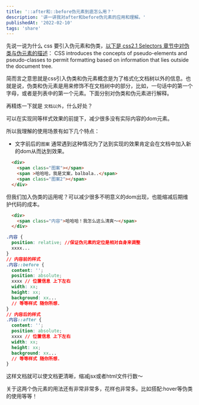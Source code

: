```yaml
---
title: '::after和::before伪元素到底怎么用？'
description: '讲一讲我对after和before伪元素的应用和理解。'
publishedAt: '2022-02-10'
tags: 'share'
---
```


先说一说为什么 css 要引入伪元素和伪类，[以下是 css2.1 Selectors 章节中对伪类与伪元素的描述](https://www.w3.org/TR/CSS2/selector.html#pseudo-elements)：
CSS introduces the concepts of pseudo-elements and pseudo-classes to permit formatting based on information that lies outside the document tree.

简而言之意思就是css引入伪类和伪元素概念是为了格式化文档树以外的信息。也就是说，伪类和伪元素是用来修饰不在文档树中的部分，比如，一句话中的第一个字母，或者是列表中的第一个元素。下面分别对伪类和伪元素进行解释。

再精炼一下就是 `文档以外`，什么好处？

可以在实现同等样式效果的前提下，减少很多没有实际内容的dom元素。

所以我理解的使用场景有如下几个特点：

- 文字前后的`图案`
通常遇到这种情况为了达到实现的效果肯定会在文档中加入新的dom从而达到效果。
```html
  <div>
    <span class="图案"></span>
    <span >哈哈哈，我是文案，balbala..</span>
    <span class="图案2"></span>
  </div>
```

但我们加入伪类的运用呢？可以减少很多不明意义的dom出现，也能缩减后期维护代码的成本。
```html
  <div>
    <span class="内容">哈哈哈！我怎么这么清爽～</span>
  </div>
```

```css
.内容 {
  position: relative; //保证伪元素的定位是相对自身来调整
  xxxx...
}
// 内容前的样式
.内容::before {
  content: '';
  position: absolute;
  xxxx // 位置信息 上下左右
  width: xx;
  height: xx;
  background: xx...
  // 等等样式 随你所想.
}
// 内容后的样式
.内容::after {
  content: '';
  position: absolute;
  xxxx // 位置信息 上下左右
  width: xx;
  height: xx;
  background: xx...
  // 等等样式 随你所想.
}
```

这样文档就可以使文档更清晰，缩减jsx或者html文件行数～

关于这两个伪元素的用法还有非常非常多，花样也非常多。比如搭配:hover等伪类的使用等等！
